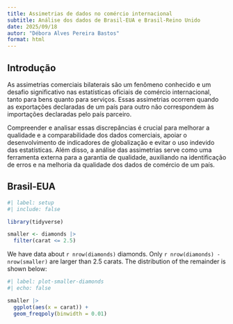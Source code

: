 ```yaml
---
title: Assimetrias de dados no comércio internacional
subtitle: Análise dos dados de Brasil-EUA e Brasil-Reino Unido
date: 2025/09/18
autor: "Débora Alves Pereira Bastos"
format: html
---
```


## Introdução
As assimetrias comerciais bilaterais são um fenômeno conhecido e um desafio significativo nas estatísticas oficiais de comércio internacional, tanto para bens quanto para serviços. Essas assimetrias ocorrem quando as exportações declaradas de um país para outro não correspondem às importações declaradas pelo país parceiro. 

Compreender e analisar essas discrepâncias é crucial para melhorar a qualidade e a comparabilidade dos dados comerciais, apoiar o desenvolvimento de indicadores de globalização e evitar o uso indevido das estatísticas. Além disso, a análise das assimetrias serve como uma ferramenta externa para a garantia de qualidade, auxiliando na identificação de erros e na melhoria da qualidade dos dados de comércio de um país.

## Brasil-EUA


```r
#| label: setup
#| include: false

library(tidyverse)

smaller <- diamonds |> 
  filter(carat <= 2.5)
```

We have data about `r nrow(diamonds)` diamonds.
Only `r nrow(diamonds) - nrow(smaller)` are larger than 2.5 carats.
The distribution of the remainder is shown below:

```r
#| label: plot-smaller-diamonds
#| echo: false

smaller |> 
  ggplot(aes(x = carat)) + 
  geom_freqpoly(binwidth = 0.01)
```



